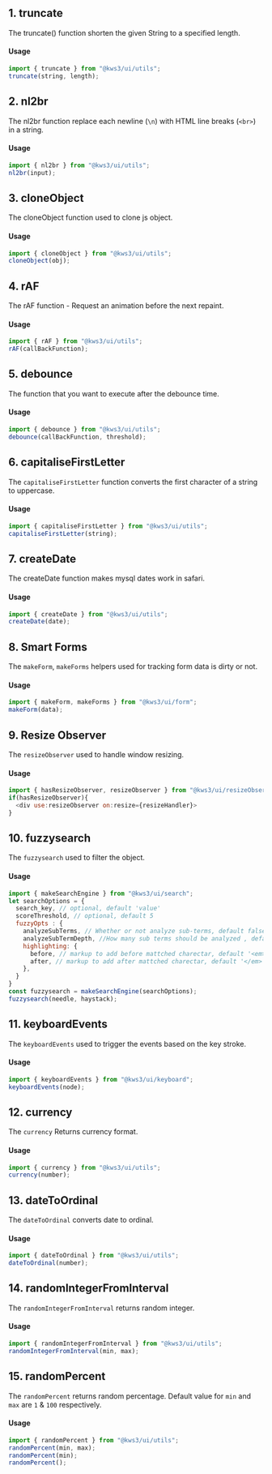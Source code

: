 
<Version />

<Meta title="Utils/1. Overview" />

## 1. truncate

The truncate() function shorten the given String to a specified length.

#### Usage

```js
import { truncate } from "@kws3/ui/utils";
truncate(string, length);
```

## 2. nl2br

The nl2br function replace each newline (`\n`) with HTML line breaks (`<br>`) in a string.

#### Usage

```js
import { nl2br } from "@kws3/ui/utils";
nl2br(input);
```

## 3. cloneObject

The cloneObject function used to clone js object.

#### Usage

```js
import { cloneObject } from "@kws3/ui/utils";
cloneObject(obj);
```

## 4. rAF

The rAF function - Request an animation before the next repaint.

#### Usage

```js
import { rAF } from "@kws3/ui/utils";
rAF(callBackFunction);
```

## 5. debounce

The function that you want to execute after the debounce time.

#### Usage

```js
import { debounce } from "@kws3/ui/utils";
debounce(callBackFunction, threshold);
```

## 6. capitaliseFirstLetter

The `capitaliseFirstLetter` function converts the first character of a string to uppercase.

#### Usage

```js
import { capitaliseFirstLetter } from "@kws3/ui/utils";
capitaliseFirstLetter(string);
```

## 7. createDate

The createDate function makes mysql dates work in safari.

#### Usage

```js
import { createDate } from "@kws3/ui/utils";
createDate(date);
```

## 8. Smart Forms

The `makeForm`, `makeForms` helpers used for tracking form data is dirty or not.

#### Usage

```js
import { makeForm, makeForms } from "@kws3/ui/form";
makeForm(data);
```

## 9. Resize Observer

The `resizeObserver` used to handle window resizing.

#### Usage

```js
import { hasResizeObserver, resizeObserver } from "@kws3/ui/resizeObserver";
if(hasResizeObserver){
  <div use:resizeObserver on:resize={resizeHandler}>
}
```

## 10. fuzzysearch

The `fuzzysearch` used to filter the object.

#### Usage

```js
import { makeSearchEngine } from "@kws3/ui/search";
let searchOptions = {
  search_key, // optional, default 'value'
  scoreThreshold, // optional, default 5
  fuzzyOpts : {
    analyzeSubTerms, // Whether or not analyze sub-terms, default false
    analyzeSubTermDepth, //How many sub terms should be analyzed , default 10,
    highlighting: {
      before, // markup to add before mattched charectar, default '<em>'
      after, // markup to add after mattched charectar, default '</em>'
    },
  }
}
const fuzzysearch = makeSearchEngine(searchOptions);
fuzzysearch(needle, haystack);
```

## 11. keyboardEvents

The `keyboardEvents` used to trigger the events based on the key stroke.

#### Usage

```js
import { keyboardEvents } from "@kws3/ui/keyboard";
keyboardEvents(node);
```

## 12. currency

The `currency` Returns currency format.

#### Usage

```js
import { currency } from "@kws3/ui/utils";
currency(number);
```

## 13. dateToOrdinal

The `dateToOrdinal` converts date to ordinal.

#### Usage

```js
import { dateToOrdinal } from "@kws3/ui/utils";
dateToOrdinal(number);
```

## 14. randomIntegerFromInterval

The `randomIntegerFromInterval` returns random integer.

#### Usage

```js
import { randomIntegerFromInterval } from "@kws3/ui/utils";
randomIntegerFromInterval(min, max);
```

## 15. randomPercent

The `randomPercent` returns random percentage. Default value for `min` and `max` are `1` & `100` respectively.

#### Usage

```js
import { randomPercent } from "@kws3/ui/utils";
randomPercent(min, max);
randomPercent(min);
randomPercent();
```
